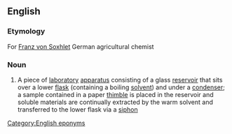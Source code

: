 ==English==

===Etymology===
For [[w:Franz von Soxhlet|Franz von Soxhlet]] German agricultural chemist

===Noun===
{{wikipedia}}
{{en-noun|sg=[[Soxhlet]] [[extractor]]}}

# {{chemistry}} A piece of [[laboratory]] [[apparatus]] consisting of a glass [[reservoir]] that sits over a lower [[flask]] (containing a boiling [[solvent]]) and under a [[condenser]]; a sample contained in a paper [[thimble]] is placed in the reservoir and soluble materials are continually extracted by the warm solvent and transferred to the lower flask via a [[siphon]]

[[Category:English eponyms]]